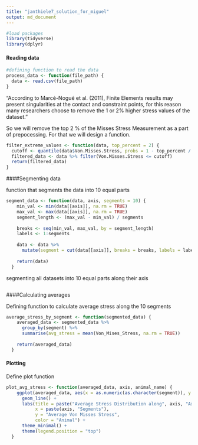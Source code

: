 ```yaml
---
title: "janthiele7_solution_for_miguel"
output: md_document
---
```


```r
#load packages
library(tidyverse)
library(dplyr)
```

#### Reading data
```r
#defining function to read the data
process_data <- function(file_path) {
  data <- read.csv(file_path)
}
```



"According to Marcé-Nogué et al. (2011), Finite Elements results may present singularities at the contact and constraint points, for this reason many researchers choose to remove the 1 or 2% higher stress values of the dataset."

So we will remove the top 2 % of the Misses Stress Measurement as a part of prepocessing. For that we will design a function.
```r
filter_extreme_values <- function(data, top_percent = 2) {
  cutoff <- quantile(data$Von.Misses.Stress, probs = 1 - top_percent / 100)
  filtered_data <- data %>% filter(Von.Misses.Stress <= cutoff)
  return(filtered_data)
}
```


####Segmenting data 

function that segments the data into 10 equal parts 
```r
segment_data <- function(data, axis, segments = 10) {
    min_val <- min(data[[axis]], na.rm = TRUE)
    max_val <- max(data[[axis]], na.rm = TRUE)
    segment_length <- (max_val - min_val) / segments
    
    breaks <- seq(min_val, max_val, by = segment_length)
    labels <- 1:segments
    
    data <- data %>%
      mutate(segment = cut(data[[axis]], breaks = breaks, labels = labels, include.lowest = TRUE, right = FALSE))
    
    return(data)
  }
```

segmenting all datasets into 10 equal parts along their axis
```r

```


####Calculating averages

Defining function to calculate average stress along the 10 segments 
```r
average_stress_by_segment <- function(segmented_data) {
    averaged_data <- segmented_data %>%
      group_by(segment) %>%
      summarise(avg_stress = mean(Von_Mises_Stress, na.rm = TRUE))
    
    return(averaged_data)
  }
```

#### Plotting 

Define plot function
```r
plot_avg_stress <- function(averaged_data, axis, animal_name) {
    ggplot(averaged_data, aes(x = as.numeric(as.character(segment)), y = avg_stress, group = animal_name)) +
      geom_line() +
      labs(title = paste("Average Stress Distribution along", axis, "Axis"),
           x = paste(axis, "Segments"),
           y = "Average Von Misses Stress",
           color = "Animal") +
      theme_minimal() +
      theme(legend.position = "top")
  }
```

